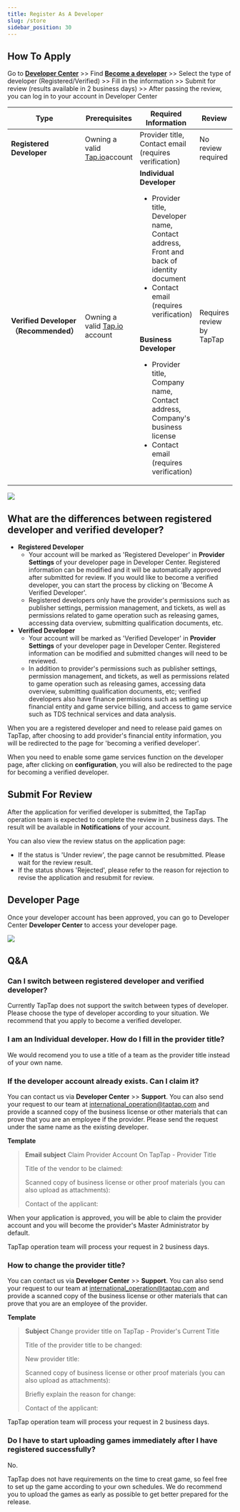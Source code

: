 ```yaml
---
title: Register As A Developer
slug: /store
sidebar_position: 30
---
```



## How To Apply

Go to **<Blue>[Developer Center](https://developer.taptap.io/)</Blue>** >> Find **<Blue>[Become a developer](https://developer.taptap.io/developer-apply/)</Blue>** >> Select the type of developer (Registered/Verified) >> Fill in the information >> Submit for review (results available in 2 business days) >> After passing the review, you can log in to your account in Developer Center

| **Type**                              | **Prerequisites**                                                  | **Required Information**                                                                                                                                                                                                                                                                                                                                   | **Review**                | **Developer Page**                                |
| ------------------------------------- | ------------------------------------------------------------------ | ---------------------------------------------------------------------------------------------------------------------------------------------------------------------------------------------------------------------------------------------------------------------------------------------------------------------------------------------------------- | ------------------------- | ------------------------------------------------- |
| **Registered Developer**              | Owning a valid [Tap.io](https://accounts.taptap.io/signup)account  | Provider title, Contact email (requires verification)                                                                                                                                                                                                                                                                                                      | No review required        | Not available on [Tap.io](https://www.taptap.io/) |
| **Verified Developer（Recommended）** | Owning a valid [Tap.io](https://accounts.taptap.io/signup) account | **Individual Developer**<br/><ul><li>Provider title, Developer name, Contact address, Front and back of identity document</li><li>Contact email (requires verification)</li></ul><br/>**Business Developer**<br/><ul><li>Provider title, Company name, Contact address, Company's business license</li><li>Contact email (requires verification)</li></ul> | Requires review by TapTap | Not available on [Tap.io](https://www.taptap.io/) |

![](/img/DC-v2/register-V2en-1.png)

## What are the differences between registered developer and verified developer?

- **Registered Developer**
  - Your account will be marked as 'Registered Developer' in **<Blue>Provider Settings</Blue>** of your developer page in Developer Center. Registered information can be modified and it will be automatically approved after submitted for review. If you would like to become a verified developer, you can start the process by clicking on 'Become A Verified Developer'.
  - Registered developers only have the provider's permissions such as publisher settings, permission management, and tickets, as well as permissions related to game operation such as releasing games, accessing data overview, submitting qualification documents, etc.
- **Verified Developer**
  - Your account will be marked as 'Verified Developer' in **<Blue>Provider Settings</Blue>** of your developer page in Developer Center. Registered information can be modified and submitted changes will need to be reviewed.
  - In addition to provider's permissions such as publisher settings, permission management, and tickets, as well as permissions related to game operation such as releasing games, accessing data overview, submitting qualification documents, etc; verified developers also have finance permissions such as setting up financial entity and game service billing, and access to game service such as TDS technical services and data analysis.

When you are a registered developer and need to release paid games on TapTap, after choosing to add provider's financial entity information, you will be redirected to the page for 'becoming a verified developer'.

When you need to enable some game services function on the developer page, after clicking on **<Blue>configuration</Blue>**, you will also be redirected to the page for becoming a verified developer.

## Submit For Review

After the application for verified developer is submitted, the TapTap operation team is expected to complete the review in 2 business days. The result will be available in **<Blue>Notifications</Blue>** of your account.

You can also view the review status on the application page:

- If the status is 'Under review', the page cannot be resubmitted. Please wait for the review result.
- If the status shows 'Rejected', please refer to the reason for rejection to revise the application and resubmit for review.

## Developer Page

Once your developer account has been approved, you can go to Developer Center **<Blue>Developer Center</Blue>** to access your developer page.

![](https://img.tapimg.com/market/images/2634c08f2c78303ed9daba736d9d308b.png)

## Q&A

### Can I switch between registered developer and verified developer?

Currently TapTap does not support the switch between types of developer. Please choose the type of developer according to your situation. We recommend that you apply to become a verified developer.

### I am an Individual developer. How do I fill in the provider title?

We would recomend you to use a title of a team as the provider title instead of your own name.

### If the developer account already exists. Can I claim it?

You can contact us via **<Blue>Developer Center</Blue>** >> **<Blue>Support</Blue>**. You can also send your request to our team at [international_operation@taptap.com](mailto:international_operation@taptap.com) and provide a scanned copy of the business license or other materials that can prove that you are an employee if the provider. Please send the request under the same name as the existing developer.

**Template**

> **Email subject** Claim Provider Account On TapTap - Provider Title
>
> Title of the vendor to be claimed:
>
> Scanned copy of business license or other proof materials (you can also upload as attachments):
>
> Contact of the applicant:

When your application is approved, you will be able to claim the provider account and you will become the provider's Master Administrator by default.

TapTap operation team will process your request in 2 business days.

### How to change the provider title?

You can contact us via **<Blue>Developer Center</Blue>** >> **<Blue>Support</Blue>**. You can also send your request to our team at [international_operation@taptap.com](mailto:international_operation@taptap.com) and provide a scanned copy of the business license or other materials that can prove that you are an employee of the provider.

**Template**

> **Subject**
> Change provider title on TapTap - Provider's Current Title
>
> Title of the provider title to be changed:
>
> New provider title:
>
> Scanned copy of business license or other proof materials (you can also upload as attachments):
>
> Briefly explain the reason for change:
>
> Contact of the applicant:

TapTap operation team will process your request in 2 business days.

### Do I have to start uploading games immediately after I have registered successfully?

No.

TapTap does not have requirements on the time to creat game, so feel free to set up the game according to your own schedules. We do recommend you to upload the games as early as possible to get better prepared for the release.
